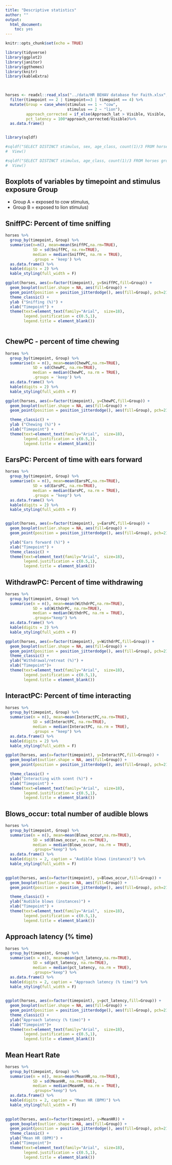 ```yaml
---
title: "Descriptive statistics"
author: ""
output: 
  html_document: 
    toc: yes
---
```


```r
knitr::opts_chunk$set(echo = TRUE)

library(tidyverse)
library(ggplot2)
library(janitor)
library(ggthemes)
library(knitr)
library(kableExtra)


          
horses <- readxl::read_xlsx("../data/HR BEHAV database for Faith.xlsx", sheet="data") %>%
  filter(timepoint == 2 | timepoint==3 | timepoint == 4) %>%
  mutate(Group = case_when(stimulus == 1 ~ "cow",
                           stimulus == 2 ~ "lion"),
         approach_corrected = if_else(Approach_lat > Visible, Visible, Approach_lat),
         pct_latency = 100*approach_corrected/Visible)%>%
  as.data.frame()


library(sqldf)

#sqldf("SELECT DISTINCT stimulus, sex, age_class, count(1)/3 FROM horses group by stimulus, sex, age_class") %>%
#  View()

#sqldf("SELECT DISTINCT stimulus, age_class, count(1)/3 FROM horses group by stimulus, age_class") %>%
#  View()


```

## Boxplots of variables by timepoint and stimulus exposure Group 
 - Group A = exposed to cow stimulus, 
 - Group B = exposed to lion stimulus)
 


## SniffPC: Percent of time sniffing


```r

horses %>%
  group_by(timepoint, Group) %>%
  summarise(n=n(), mean=mean(SniffPC,na.rm=TRUE),
            SD = sd(SniffPC, na.rm=TRUE),
            median = median(SniffPC, na.rm = TRUE),
            .groups = 'keep') %>%
  as.data.frame() %>%
  kable(digits = 2) %>%
  kable_styling(full_width = F)


```

```r

ggplot(horses, aes(x=factor(timepoint), y=SniffPC,fill=Group)) +
  geom_boxplot(outlier.shape = NA, aes(fill=Group)) +
  geom_point(position = position_jitterdodge(), aes(fill=Group), pch=21, size =2) +
  theme_classic() +
  ylab ("Sniffing (%)") +
  xlab("Timepoint") +
  theme(text=element_text(family="Arial",  size=18),
        legend.justification = c(0.5,1),
        legend.title = element_blank())



```



## ChewPC - percent of time chewing


```r

horses %>%
  group_by(timepoint, Group) %>%
  summarise(n = n(), mean=mean(ChewPC,na.rm=TRUE),
            SD = sd(ChewPC, na.rm=TRUE),
            median = median(ChewPC, na.rm = TRUE),
            .groups = 'keep') %>%
  as.data.frame() %>%
  kable(digits = 2) %>%
  kable_styling(full_width = F)


```


```r


ggplot(horses, aes(x=factor(timepoint), y=ChewPC,fill=Group)) +
  geom_boxplot(outlier.shape = NA, aes(fill=Group)) +
  geom_point(position = position_jitterdodge(), aes(fill=Group), pch=21, size =2) +

  theme_classic() +
  ylab ("Chewing (%)") +
  xlab("Timepoint") +
  theme(text=element_text(family="Arial",  size=18),
        legend.justification = c(0.5,1),
        legend.title = element_blank())


```



## EarsPC: Percent of time with ears forward


```r

horses %>%
  group_by(timepoint, Group) %>%
  summarise(n = n(), mean=mean(EarsPC,na.rm=TRUE),
            SD = sd(EarsPC, na.rm=TRUE),
            median = median(EarsPC, na.rm = TRUE),
            .groups = "keep") %>%
  as.data.frame() %>%
  kable(digits = 2) %>%
  kable_styling(full_width = F)



```

```r

ggplot(horses, aes(x=factor(timepoint), y=EarsPC,fill=Group)) +
  geom_boxplot(outlier.shape = NA, aes(fill=Group)) +
  geom_point(position = position_jitterdodge(), aes(fill=Group), pch=21, size =2) +

  ylab("Ears forward (%)") +
  xlab("Timepoint") +
  theme_classic() +
  theme(text=element_text(family="Arial",  size=18),
        legend.justification = c(0.5,1),
        legend.title = element_blank())
```


## WithdrawPC: Percent of time withdrawing


```r

horses %>%
  group_by(timepoint, Group) %>%
  summarise(n = n(), mean=mean(WithdrPC,na.rm=TRUE),
            SD = sd(WithdrPC, na.rm=TRUE),
            median = median(WithdrPC, na.rm = TRUE),
            .groups="keep") %>%
  as.data.frame() %>%
  kable(digits = 2) %>%
  kable_styling(full_width = F)


```


```r

ggplot(horses, aes(x=factor(timepoint), y=WithdrPC,fill=Group)) +
  geom_boxplot(outlier.shape = NA, aes(fill=Group)) +
  geom_point(position = position_jitterdodge(), aes(fill=Group), pch=21, size =2) +
  theme_classic() +
  ylab("Withdrawal/retreat (%)") +
  xlab("Timepoint")+
  theme(text=element_text(family="Arial",  size=18),
        legend.justification = c(0.5,1),
        legend.title = element_blank())

```


## InteractPC: Percent of time interacting




```r

horses %>%
  group_by(timepoint, Group) %>%
  summarise(n = n(), mean=mean(InteractPC,na.rm=TRUE),
            SD = sd(InteractPC, na.rm=TRUE),
            median = median(InteractPC, na.rm = TRUE),
            .groups = "keep") %>%
  as.data.frame() %>%
  kable(digits = 2) %>%
  kable_styling(full_width = F)


```


```r

ggplot(horses, aes(x=factor(timepoint), y=InteractPC,fill=Group)) +
  geom_boxplot(outlier.shape = NA, aes(fill=Group)) +
  geom_point(position = position_jitterdodge(), aes(fill=Group), pch=21, size =2) +

  theme_classic() +
  ylab("Interacting with scent (%)") +
  xlab("Timepoint") +
  theme(text=element_text(family="Arial",  size=18),
        legend.justification = c(0.5,1),
        legend.title = element_blank())

```


## Blows_occur: total number of audible blows

```r

horses %>%
  group_by(timepoint, Group) %>%
  summarise(n = n(), mean=mean(Blows_occur,na.rm=TRUE),
            SD = sd(Blows_occur, na.rm=TRUE),
            median = median(Blows_occur, na.rm = TRUE),
            .groups="keep") %>%
  as.data.frame() %>%
  kable(digits = 2, caption = "Audible blows (instance)") %>%
  kable_styling(full_width = F)
 

```




```r

ggplot(horses, aes(x=factor(timepoint), y=Blows_occur,fill=Group)) +
  geom_boxplot(outlier.shape = NA, aes(fill=Group)) +
  geom_point(position = position_jitterdodge(), aes(fill=Group), pch=21, size =2) +

  theme_classic() +
  ylab("Audible blows (instances)") +
  xlab("Timepoint") +
  theme(text=element_text(family="Arial",  size=18),
        legend.justification = c(0.5,1),
        legend.title = element_blank())

```


## Approach latency (% time) 

```r

horses %>%
  group_by(timepoint, Group) %>%
  summarise(n = n(), mean=mean(pct_latency,na.rm=TRUE),
            SD = sd(pct_latency, na.rm=TRUE),
            median = median(pct_latency, na.rm = TRUE),
            .groups="keep") %>%
  as.data.frame() %>%
  kable(digits = 2, caption = "Approach latency (% time)") %>%
  kable_styling(full_width = F)
 

```




```r

ggplot(horses, aes(x=factor(timepoint), y=pct_latency,fill=Group)) +
  geom_boxplot(outlier.shape = NA, aes(fill=Group)) +
  geom_point(position = position_jitterdodge(), aes(fill=Group), pch=21, size =2) +
  theme_classic() +
  ylab("Approach latency (% time)") +
  xlab("Timepoint")+
  theme(text=element_text(family="Arial",  size=18),
        legend.justification = c(0.5,1),
        legend.title = element_blank())

```

## Mean Heart Rate

```r

horses %>%
  group_by(timepoint, Group) %>%
  summarise(n = n(), mean=mean(MeanHR,na.rm=TRUE),
            SD = sd(MeanHR, na.rm=TRUE),
            median = median(MeanHR, na.rm = TRUE),
            .groups="keep") %>%
  as.data.frame() %>%
  kable(digits = 2, caption = "Mean HR (BPM)") %>%
  kable_styling(full_width = F)
 

```




```r

ggplot(horses, aes(x=factor(timepoint), y=MeanHR)) +
  geom_boxplot(outlier.shape = NA, aes(fill=Group)) +
  geom_point(position = position_jitterdodge(), aes(fill=Group), pch=21, size =2) +
  theme_classic() +
  ylab("Mean HR (BPM)") +
  xlab("Timepoint")+
  theme(text=element_text(family="Arial",  size=18),
        legend.justification = c(0.5,1),
        legend.title = element_blank())

```
